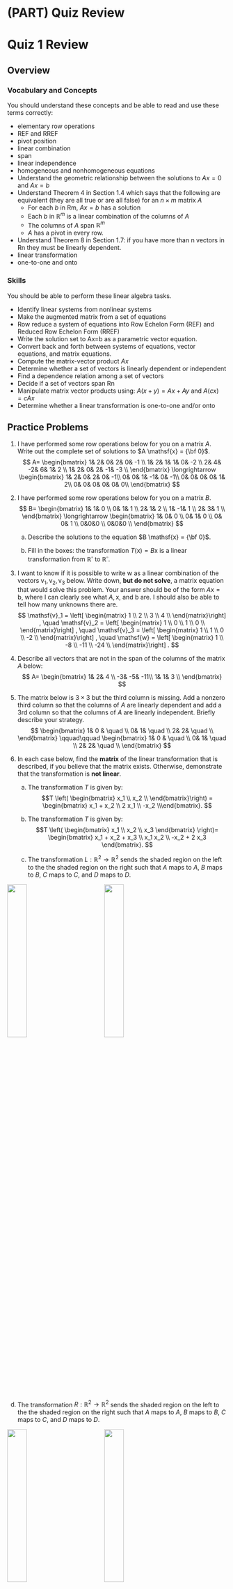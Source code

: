 # (PART) Quiz Review {-}

# Quiz 1 Review


## Overview


### Vocabulary and Concepts

You should understand these concepts and be able to read and use these terms correctly:

* elementary row operations 
* REF and RREF
* pivot position
* linear combination
* span
* linear independence
* homogeneous and nonhomogeneous equations
* Understand the geometric relationship between the solutions to $Ax = 0$ and $Ax=b$
* Understand Theorem 4 in Section 1.4 which says that the following are equivalent (they are all true or are all false) for an $n \times m$ matrix $A$
    + For each $b$ in Rm, $A x = b$ has a solution
    + Each $b$ in $\mathbb{R}^m$ is a linear combination of the columns of $A$
    + The columns of $A$ span $\mathbb{R}^m$
    + $A$ has a pivot in every row.
* Understand Theorem 8 in Section 1.7: if you have more than n vectors in Rn they must be linearly dependent.
* linear transformation
* one-to-one and onto


### Skills

You should be able to perform these linear algebra tasks.

* Identify linear systems from nonlinear systems
* Make the augmented matrix from a set of equations
* Row reduce a system of equations into Row Echelon Form (REF) and Reduced Row Echelon Form (RREF)
* Write the solution set to Ax=b as a parametric vector equation.
* Convert back and forth between systems of equations, vector equations, and matrix equations.
* Compute the matrix-vector product $Ax$
* Determine whether a set of vectors is linearly dependent or independent
* Find a dependence relation among a set of vectors
* Decide if a set of vectors span Rn
* Manipulate matrix vector products using: $A(x + y) = Ax + Ay$ and $A(c x) = c A x$
* Determine whether a linear transformation is one-to-one and/or onto


## Practice Problems

<!-- ------------------ -->
1. I have performed some row operations below for you on a matrix $A$. Write out the complete set of solutions to $A \mathsf{x} = {\bf 0}$.
$$
A=
\begin{bmatrix}
1& 2& 0& 2& 0& -1 \\
1& 2& 1& 1& 0& -2 \\
2& 4& -2& 6& 1& 2 \\
1& 2&  0& 2& -1& -3 \\
\end{bmatrix} \longrightarrow
\begin{bmatrix}
1& 2& 0& 2& 0& -1\\
0& 0& 1& -1& 0& -1\\
0& 0& 0& 0& 1& 2\\
0& 0&   0& 0& 0& 0\\
\end{bmatrix}
$$   

2. I have performed some row operations below for you on a matrix $B$.
$$
B=
\begin{bmatrix}
1& 1& 0 \\ 0& 1& 1 \\ 2& 1& 2 \\ 1& -1& 1 \\ 2& 3& 1 \\
\end{bmatrix}
\longrightarrow
\begin{bmatrix}
1& 0& 0 \\ 0& 1& 0 \\ 0& 0& 1 \\ 0&0&0 \\ 0&0&0 \\
\end{bmatrix} 
$$
    a. Describe the solutions to the equation $B \mathsf{x} = {\bf 0}$.

    b. Fill in the boxes:   the transformation $T(\mathsf{x}) = B\mathsf{x}$ is a linear transformation from $\mathbb{R}^{\square}$ to $\mathbb{R}^{\square}$.


3. I want to know if it is possible to write $\mathsf{w}$ as a linear combination of the vectors $\mathsf{v}_1, \mathsf{v}_2, \mathsf{v}_3$ below. Write down,
**but do not solve**, a matrix equation that would solve this problem.  Your answer should be of the form $A \mathsf{x} = \mathsf{b}$, where I can clearly see what $A, \mathsf{x}$, and $\mathsf{b}$ are. I should also be able to tell how many unknowns there are.
$$
\mathsf{v}_1 = \left[ \begin{matrix} 1 \\  2 \\ 3 \\ 4 \\  \end{matrix}\right] ,  \quad
\mathsf{v}_2 = \left[ \begin{matrix} 1 \\  0 \\ 1 \\ 0 \\  \end{matrix}\right] ,  \quad
\mathsf{v}_3 = \left[ \begin{matrix} 1 \\  1 \\ 0 \\ -2 \\  \end{matrix}\right] ,  \quad
\mathsf{w} = \left[ \begin{matrix} 1 \\  -8 \\ -11 \\ -24 \\  \end{matrix}\right] . 
$$

4. Describe all vectors that are not in the span of the columns of the matrix $A$ below:
$$
A=
\begin{bmatrix}
1& 2& 4  \\
-3& -5& -11\\
1& 1& 3 \\
\end{bmatrix}
$$

5. The matrix below is $3 \times 3$ but the third column is missing.    Add a nonzero third column so that the columns of  $A$ are linearly dependent and add a 3rd column so that the columns of $A$ are linearly independent. Briefly describe your strategy.
$$
\begin{bmatrix}
1& 0 & \quad \\
0& 1& \quad \\
2& 2& \quad \\
\end{bmatrix}  \qquad\qquad 
\begin{bmatrix}
1& 0 & \quad \\
0& 1& \quad \\
2& 2& \quad \\
\end{bmatrix}
$$

6. In each case below, find the **matrix** of the linear transformation that is described, if you believe that the matrix exists. Otherwise, demonstrate that the transformation is **not linear**.  

    a. The transformation $T$ is given by:
    $$T \left( \begin{bmatrix}  x_1 \\ x_2 \\ \end{bmatrix}\right) = 
        \begin{bmatrix} x_1 + x_2 \\ 2 x_1 \\ -x_2 \\\end{bmatrix}.
    $$

    b. The transformation $T$ is given by:
    $$T \left( \begin{bmatrix}  x_1 \\ x_2 \\ x_3 \end{bmatrix} \right)= 
      \begin{bmatrix} x_1 + x_2 + x_3 \\  x_1 x_2 \\ -x_2 + 2 x_3 \end{bmatrix}.
    $$

   c. The transformation $L: \mathbb{R}^2 \to \mathbb{R}^2$ sends the shaded region on the  left to the the shaded region on the right such that $A$ maps to $A$, $B$ maps to $B$, $C$ maps to $C$, and $D$ maps to $D$.
    
![](images/q1-blockA.png){width=30%} $\qquad \qquad$ ![](images/q1-blockB.png){width=30%} 
    
  d. The transformation $R: \mathbb{R}^2 \to \mathbb{R}^2$ sends the shaded region on the  left to the the shaded region on the right such that $A$ maps to $A$, $B$ maps to $B$, $C$ maps to $C$, and $D$ maps to $D$.

![](images/q1-blockA.png){width=30%} $\qquad \qquad$ ![](images/q1-blockD.png){width=30%} 



7. Write the following systems of equations in vector and matrix form.

$$
\begin{array} {ccccccccccc}
5 x_1 &+& 3 x_2 &+& x_3 &+& 11 x_4 &-&  x_5 &=& 10 \\
4 x_1 &+& x_2 &+& 3 x_3 &+& 2 x_4 &+& 6 x_5 &=& 11 \\
- x_1 &+& 3 x_2 &-& 2 x_3 &+&  x_4 &+& 6 x_5 &=& 12 \\
\end{array} 
$$


8.  Let $\mathsf{v}_1, \mathsf{v}_2, \mathsf{v}_3, \mathsf{v}_4$ be the vectors in the  columns of the matrix $A$ below.
$$
A = \left[
\begin{array}{cccc}
 1 & 1 & 3 & 1 \\
 2 & 0 & 2 & 3 \\
 1 & 1 & 3 & 1 \\
 -1 & 0 & -1 & 0
\end{array}
\right]
\longrightarrow
\left[
\begin{array}{cccc}
 1 & 0 & 1 & 0 \\
 0 & 1 & 2 & 0 \\
 0 & 0 & 0 & 1 \\
 0 & 0 & 0 & 0
\end{array}
\right]
$$
    a. Are the vectors  $\mathsf{v}_1, \mathsf{v}_2, \mathsf{v}_3, \mathsf{v}_4$ linear independent or dependent? If they are linearly dependent, please give a dependence relation among them. 
    b. Describe the span of the vectors $\mathsf{v}_1, \mathsf{v}_2, \mathsf{v}_3, \mathsf{v}_4$ inside of $\mathbb{R}^4$?


9. Find a solution to $A \mathsf{x}=0$ that no one else in the class has.
$$
A = 
\begin{bmatrix}
 1 & 1 & 1 & 1 & 4 \\
 2 & 0 & 4 & 1 & 4 \\
 1 & 1 & 1 & 1 & 4 \\
 1 & 0 & 2 & 1 & 3
\end{bmatrix}
 \longrightarrow 
\begin{bmatrix}
 1 & 0 & 2 & 0 & 1 \\
 0 & 1 & -1 & 0 & 1 \\
 0 & 0 & 0 & 1 & 2 \\
 0 & 0 & 0 & 0 & 0
\end{bmatrix}
$$

10. Let $T: \mathbb{R}^n \to \mathbb{R}^m$ be a linear transformation.  Let $\mathsf{u}, \mathsf{v}, \mathsf{w}$ be a linearly independent set in $\mathbb{R}^n$, and suppose that $T(\mathsf{u}), T(\mathsf{v}), T(\mathsf{w})$ is a linearly dependent set in $\mathbb{R}^m$.

    a. State precisely what it means for $T(\mathsf{u}), T(\mathsf{v}), T(\mathsf{w})$ to be linearly dependent.
    b. Use the properties of a linear transformation to demonstrate that $T(\mathsf{x}) = \mathbf{0}$ has a nontrivial solution.

## Solutions to Practice Problems

1. The parametric vector form of the solution is 

$$\begin{bmatrix}
x_1 \\ x_2 \\ x_3 \\ x_4 \\ x_5 \\ x_6 \\
\end{bmatrix} = s \begin{bmatrix}
-2 \\ 1 \\ 0 \\ 0 \\0  \\ 0
\end{bmatrix}
+ t \begin{bmatrix}
-2 \\ 0 \\ 1 \\ 1 \\0  \\ 0
\end{bmatrix}
u \begin{bmatrix}
1 \\ 0 \\ 1 \\ 0 \\-2  \\ 1
\end{bmatrix}$$

2.

  a. There is one solution: $\mathsf{x} = \begin{bmatrix} 0 \\ 0 \\ 0 \end{bmatrix}$.
  b. The transformation $T(\mathsf{x}) = B\mathsf{x}$ is a linear transformation from $\mathbb{R}^{3}$ to $\mathbb{R}^{5}$.
  
3.
$$
\begin{bmatrix}
1 & 1 & 1 \\
2 & 0 & 1 \\
3 & 1 & 0 \\
4 & 0 & -2
\end{bmatrix}
\begin{bmatrix}
x_1 \\ x_2 \\ x_3
\end{bmatrix}
=
\begin{bmatrix}
1 \\ -8 \\ -11 \\ -24
\end{bmatrix}
$$

4.
$$
\left[ \begin{array}{ccc|c}
1& 2& 4 & b_1 \\
-3& -5& -11 & b_2\\
1& 1& 3 & b_3 \\
\end{array} \right]
\longrightarrow
\left[ \begin{array}{ccc|c}
1& 2& 4 & b_1 \\
0& 1& 1 & 3b_1 +b_2\\
0& -1& -1 & -b_1+b_3 \\
\end{array} \right]
\longrightarrow
\left[ \begin{array}{ccc|c}
1& 2& 4 & b_1 \\
0& 1& 1 & 3b_1 +b_2\\
0& 0& 0 & 2b_1+b_2+b_3 \\
\end{array} \right]
$$
So the set of target vectors that are not in the span of the columns of $A$ are the vectors
$$
\begin{bmatrix}
b_1 \\ b_2 \\ b_3
\end{bmatrix}
\qquad \mbox{where} \qquad
2b_1 + b_2 + b_3 \neq 0.
$$
5. There are lots of right answers to this one. In my first matrix, I will just add the first two columns to get the thrid column. Then I will add one to one to the bottom right entry of the matrix.
$$
\begin{bmatrix}
1& 0 & 1 \\
0& 1& 1 \\
2& 2& 4 \\
\end{bmatrix}  \qquad\qquad 
\begin{bmatrix}
1& 0 & 1 \\
0& 1& 1 \\
2& 2& 5 \\
\end{bmatrix}
$$
6. 
    a. This is a linear transformation with 
    $$A = \begin{bmatrix} 1 & 1 \\ 2 & 0 \\ 0 & -1 \end{bmatrix}.$$
    b. This is not a linear transformation because
    $$
    2 \, T \left( \begin{bmatrix} 1 \\ 1 \\ 1 \end{bmatrix} \right)= 2 \begin{bmatrix} 3 \\ 1 \\ 1 \end{bmatrix} = \begin{bmatrix} 6 \\ 2 \\ 2 \end{bmatrix} \quad \mbox{while} \quad 
    T \left( \begin{bmatrix} 2 \\ 2 \\ 2 \end{bmatrix} \right)= 2 \begin{bmatrix} 6 \\ 4 \\ 2 \end{bmatrix}.
    $$
    c. $A= \begin{bmatrix} 1/2 & 1/2 \\ 1/2 & 1/2 \end{bmatrix}$
  
    d. $A= \begin{bmatrix} 0 & -1 \\ -1 & 0 \end{bmatrix}$
  
7. Vector Form:
$$
x_1 \begin{bmatrix} 5 \\ 4 \\ -1 \end{bmatrix} + 
x_2 \begin{bmatrix} 3 \\ 1 \\ 3 \end{bmatrix} + 
x_3 \begin{bmatrix} 1 \\ 3 \\ -2 \end{bmatrix} + 
x_4 \begin{bmatrix} 11 \\ 2 \\ 1 \end{bmatrix} + 
x_5 \begin{bmatrix} -1 \\ 6 \\ 6 \end{bmatrix} =
 \begin{bmatrix} 10 \\ 11 \\ 12 \end{bmatrix} 
$$
Matrix Form:
$$
\begin{bmatrix} 
5 & 3 & 1 & 11 & -1 \\
4 & 1 & 3 & 2 & 6 \\
-1 & 3 & -2& 1 & 6
\end{bmatrix} 
 \begin{bmatrix} x_1 \\ x_2 \\ x_3 \\ x_4 \\ x_5 \end{bmatrix} 
 =
 \begin{bmatrix} 10 \\ 11 \\ 12 \end{bmatrix} 
$$

8.
    a. $-\mathsf{v}_1 - 2\mathsf{v}_2 + \mathsf{v}_3 + 0 \mathsf{v}_4 = 0$.
    b. $\mathrm{span}(\mathsf{v}_1,\mathsf{v}_2,\mathsf{v}_3,\mathsf{v}_4)$ looks like a copy of $\mathbb{R}^3$ sitting inside $\mathbb{R}^4$. In other words, is 3-dimensional subset of $\mathbb{R}^4$. 
    
9. The general solution is
    $$
    \begin{bmatrix}
    x_1 \\ x_2 \\ x_3 \\ x_4 \\ x_5
    \end{bmatrix}
    = s \begin{bmatrix} -2 \\ 1 \\ 1 \\ 0 \\ 0 \end{bmatrix}
    + t \begin{bmatrix} -1 \\ -1 \\ 0 \\ -2 \\ 1 \end{bmatrix}.
    $$
    My solution is
    $$77,083,679 
    \begin{bmatrix}
    -2 \\ 1 \\ 1 \\ 0 \\ 0
    \end{bmatrix}
    - 72,159,215 
    \begin{bmatrix}
    -1 \\ -1 \\ 0 \\ -2 \\ 1
    \end{bmatrix}.
    $$

10.
    a. There are scalars $c_1, c_2, c_3$ not all zero such that $c_1 T(\mathsf{u}) + c_2 T(\mathsf{v}) + c_3 T(\mathsf{w}) = \mathbf{0}$.
    b. We have
    $$
    \mathbf{0} = c_1 T(\mathsf{u}) + c_2 T(\mathsf{v}) + c_3 T(\mathsf{w}) =
     T(c_1 \mathsf{u} + c_2 \mathsf{v}+ c_3 \mathsf{w})
    $$
    However, we know that $\mathsf{u}, \mathsf{v},\mathsf{w}$ are linearly independent, so 
    $$
    c_1 \mathsf{u} + c_2 \mathsf{v}+ c_3 \mathsf{w} \neq \mathbf{0}.
    $$
    So this is a nonzero vector that maps to the zero vector. Therefore $T$ is not one-to-one.
